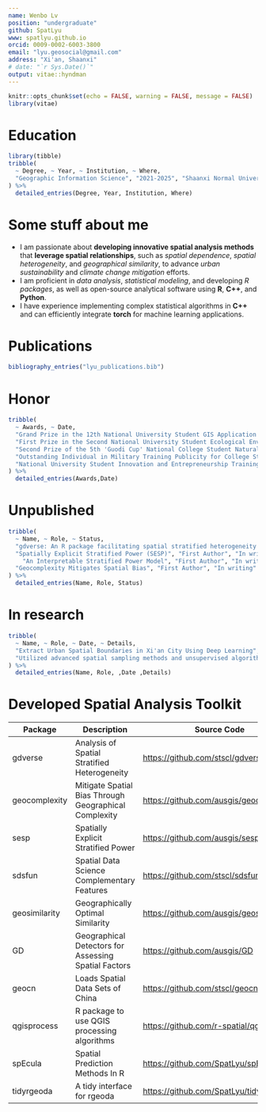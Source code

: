 ```yaml
---
name: Wenbo Lv
position: "undergraduate"
github: SpatLyu
www: spatlyu.github.io
orcid: 0009-0002-6003-3800
email: "lyu.geosocial@gmail.com"
address: "Xi'an, Shaanxi"
# date: "`r Sys.Date()`"
output: vitae::hyndman
---
```


```r
knitr::opts_chunk$set(echo = FALSE, warning = FALSE, message = FALSE)
library(vitae)
```

# Education

```r
library(tibble)
tribble(
  ~ Degree, ~ Year, ~ Institution, ~ Where,
  "Geographic Information Science", "2021-2025", "Shaanxi Normal University", "Xi'an, Shaanxi",
) %>%
  detailed_entries(Degree, Year, Institution, Where)
```

# Some stuff about me

- I am passionate about **developing innovative spatial analysis methods** that **leverage spatial relationships**, such as *spatial dependence*, *spatial heterogeneity*, and *geographical similarity*, to advance *urban sustainability* and *climate change mitigation* efforts.
- I am proficient in *data analysis*, *statistical modeling*, and developing *R packages*, as well as open-source analytical software using **R**, **C++**, and **Python**.
- I have experience implementing complex statistical algorithms in **C++** and can efficiently integrate **torch** for machine learning applications.

# Publications

```r
bibliography_entries("lyu_publications.bib")
```

# Honor

```r
tribble(
  ~ Awards, ~ Date,
  "Grand Prize in the 12th National University Student GIS Application Skills Competition", "2023.12",
  "First Prize in the Second National University Student Ecological Environment Management Research Innovation Competition", "2023.11",
  "Second Prize of the 5th 'Guodi Cup' National College Student Natural Resource Science and Technology Competition, China Society of Natural Resources", "2023.12",
  "Outstanding Individual in Military Training Publicity for College Students, Shaanxi Normal University", "2021.10",
  "National University Student Innovation and Entrepreneurship Training Program Qualified Completion", "2024.06"
) %>%
  detailed_entries(Awards,Date)
```

# Unpublished

```r
tribble(
  ~ Name, ~ Role, ~ Status,
  "gdverse: An R package facilitating spatial stratified heterogeneity analysis with geographical detectors", "First Author", "In writing",
  "Spatially Explicit Stratified Power (SESP)", "First Author", "In writing",
    "An Interpretable Stratified Power Model", "First Author", "In writing",
  "Geocomplexity Mitigates Spatial Bias", "First Author", "In writing"
) %>%
  detailed_entries(Name, Role, Status)
```

# In research

```r
tribble(
  ~ Name, ~ Role, ~ Date, ~ Details,
  "Extract Urban Spatial Boundaries in Xi'an City Using Deep Learning", "Leader", "",
  "Utilized advanced spatial sampling methods and unsupervised algorithms to automatically generate sample sets. Employed geographically weighted neural networks combined with logistic regression to extract urban spatial boundaries"
) %>%
  detailed_entries(Name, Role, ,Date ,Details)
```

# Developed Spatial Analysis Toolkit

| Package        | Description                                                   | Source Code                                | Language       |
|-----------------|---------------------------------------------------------|------------------------------------------------------|---------------------|
| gdverse       | Analysis of Spatial Stratified Heterogeneity                  | <https://github.com/stscl/gdverse>         | R, C++, Python |
| geocomplexity | Mitigate Spatial Bias Through Geographical Complexity         | <https://github.com/ausgis/geocomplexity>  | C++, R, C |
| sesp          | Spatially Explicit Stratified Power                           | <https://github.com/ausgis/sesp>           | R, C++         |
| sdsfun        | Spatial Data Science Complementary Features                   | <https://github.com/stscl/sdsfun>          | R, C++         |
| geosimilarity | Geographically Optimal Similarity                             | <https://github.com/ausgis/geosimilarity>  | R              |
| GD            | Geographical Detectors for Assessing Spatial Factors          | <https://github.com/ausgis/GD>             | R              |
| geocn         | Loads Spatial Data Sets of China                              | <https://github.com/stscl/geocn>           | R              |
| qgisprocess   | R package to use QGIS processing algorithms                   | <https://github.com/r-spatial/qgisprocess> | R              |
| spEcula       | Spatial Prediction Methods In R                               | <https://github.com/SpatLyu/spEcula>       | R              |
| tidyrgeoda    | A tidy interface for rgeoda                                   | <https://github.com/SpatLyu/tidyrgeoda>    | R              |
<!-- | Rsagacmd      | A package for linking R with the open-source SAGA-GIS         | <https://github.com/stevenpawley/Rsagacmd> | R              | -->
<!-- | SpatBox       | A Python Library For GeoSpatial Data Propressing and Modeling | <https://github.com/SpatLyu/spatbox>     | Python         | -->